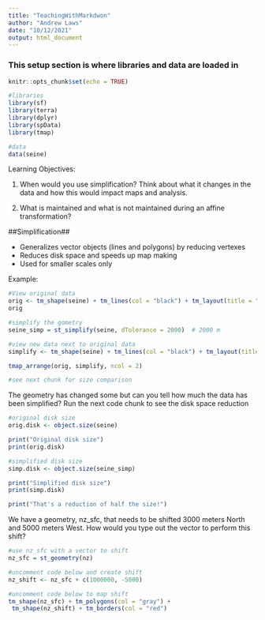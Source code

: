 ```yaml
---
title: "TeachingWithMarkdwon"
author: "Andrew Laws"
date: "10/12/2021"
output: html_document
---
```


### This setup section is where libraries and data are loaded in 
```r
knitr::opts_chunk$set(echo = TRUE)

#libraries
library(sf)
library(terra)
library(dplyr)
library(spData)
library(tmap)

#data
data(seine)
```

Learning Objectives:

1. When would you use simplification? Think about what it changes in the data and
   how this would impact maps and analysis.
   
2. What is maintained and what is not maintained during an affine transformation?

   
##Simplification##

- Generalizes vector objects (lines and polygons) by reducing vertexes
- Reduces disk space and speeds up map making
- Used for smaller scales only

Example:
```r
#View original data
orig <- tm_shape(seine) + tm_lines(col = "black") + tm_layout(title = "Original")
orig

#simplify the gometry
seine_simp = st_simplify(seine, dTolerance = 2000)  # 2000 m

#view new data next to original data
simplify <- tm_shape(seine) + tm_lines(col = "black") + tm_layout(title = "Simplified")

tmap_arrange(orig, simplify, ncol = 2)

#see next chunk for size comparison
```
The geometry has changed some but can you tell how much the data has been simplified? Run the next code chunk to see the disk space reduction

```r
#original disk size
orig.disk <- object.size(seine)

print("Original disk size")
print(orig.disk)

#simplified disk size
simp.disk <- object.size(seine_simp)

print("Simplified disk size")
print(simp.disk)

print("That's a reduction of half the size!")
```

We have a geometry, nz_sfc, that needs to be shifted 3000 meters North and 5000 meters West. How would you type out the vector to perform this shift?
```r
#use nz_sfc with a vector to shift
nz_sfc = st_geometry(nz)

#uncomment code below and create shift
nz_shift <- nz_sfc + c(1000000, -5000)

#uncomment code below to map shift
tm_shape(nz_sfc) + tm_polygons(col = "gray") +
 tm_shape(nz_shift) + tm_borders(col = "red") 
```


